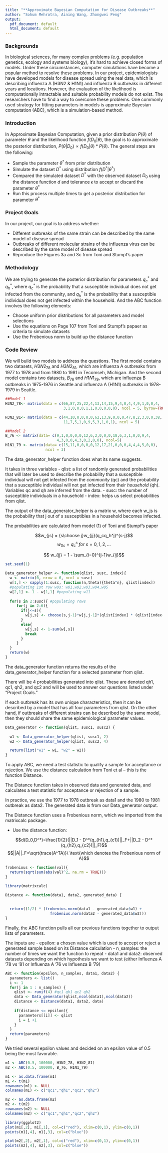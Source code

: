 ```yaml
---
title: "**Approximate Bayesian Computation for Disease Outbreaks**"
author: "Sohum Mehrotra, Aining Wang, Zhongwei Peng"
output:
  pdf_document: default
  html_document: default
---
```


### Backgrounds

In biological sciences, for many complex problems (e.g. population genetics, ecology and systems biology), it's hard to achieve closed forms of models. Under these circumstances, computer simulations have become a popular method to resolve these problems. In our project, epidemiologists have developed models for disease spread using the real data, which is describing influenza A (H3N2 & H1N1) and influenza B outbreaks in different years and locations. However, the evaluation of the likelihood is computationally intractable and suitable probability models do not exist. The researchers have to find a way to overcome these problems. One commonly used strategy for fitting parameters in models is approximate Bayesian computation (ABC), which is a simulation-based method.

### Introduction

In Approximate Bayesian Computation, given a prior distribution $P(\theta)$ of parameter $\theta$ and the likelihood function $f(D_0|\theta)$, the goal is to approximate the posterior distribution, $P(\theta|D_0)\propto f(D_0|\theta)*P(\theta)$. The general steps are the following:

- Sample the parameter $\theta^*$ from prior distribution
- Simulate the dataset $D^*$ using distribution $f(D^*|\theta^*)$
- Compared the simulated dataset $D^*$ with the observed dataset $D_0$ using the distance function $d$ and tolerance $\epsilon$ to accept or discard the parameter $\theta^*$
- Run this process multiple times to get a posterior distribution for parameter $\theta^*$ 

### Project Goals

In our project, our goal is to address whether:

- Different outbreaks of the same strain can be described by the same model of disease spread
- Outbreaks of different molecular strains of the influenza virus can be described by the same model of disease spread 
- Reproduce the Figures 3a and 3c from Toni and Stumpf's paper 

### Methodology

We are trying to generate the posterior distribution for parameters $q_c^*$ and $q_h^*$, where $q_c^*$ is the probability that a susceptible individual does not get infected from the community, and $q_h^*$ is the probability that a susceptible individual does not get infected within the household. And the ABC function involves the following elements:

- Choose uniform prior distributions for all parameters and model selections
- Use the equations on Page 107 from Toni and Stumpf's papaer as criteria to simulate datasets
- Use the Frobenious norm to build up the distance function

### Code Review

We will build two models to address the questions. The first model contains two datasets, $H3N2_{78}$ and $H3N2_{81}$, which are influenza A outbreaks from 1977 to 1978 and from 1980 to 1981 in Tecomseh, Michigan. And the second model contains two datasets, $B_{76}$ and $H1N1_{79}$, which are influenza B outbreaks in 1975-1976 in Seattle and influenza A (H1N1) outbreaks in 1978-1979 in Seattle.

```r
##Model 1
H3N2_78<- matrix(data = c(66,87,25,22,4,13,14,15,9,4,0,4,4,9,1,0,0,4,
                          3,1,0,0,0,1,1,0,0,0,0,0), ncol = 5, byrow=TRUE)

H3N2_81<- matrix(data = c(44,10,0,0,0,0,62,13,9,0,0,0,47,8,2,3,0,0,38, 
                          11,7,5,1,0,9,5,3,1,0,1), ncol = 5)

##Model 2
B_76 <- matrix(data= c(9,1,0,0,0,0,12,6,2,0,0,0,18,6,3,1,0,0,9,4, 
                       4,3,0,0,4,3,0,2,0,0), ncol=5)
H1N1_79 <- matrix(data= c(15,11,0,0,0,0,12,17,21,0,0,0,4,4,4,5,0,0),
                  ncol = 3)
```

The data_generator_helper function does what its name suggests. 

It takes in three variables
- qlist: a list of randomly generated probabilities that will later be used to describe the probability that a susceptible individual will not get infected from the *community* (qc) and the probability that a susceptible individual will not get infected from their *household* (qh). Variables qc and qh are inferred from the data. 
- susc: the number of susceptible individuals in a household
- index: helps us select probabilities from qlist.

The output of the data_generator_helper is a matrix w, where each w_js is the probability that j out of s susceptibles in a household becomes infected. 

The probabilities are calculated from model (1) of Toni and Stumpf's paper 

$$w_{js} = {s\choose j}w_{jj}(q_cq_h^j)^{s-j}$$
$$ w_{0s} = q_c^s\  for\  s=0,1,2,\dots$$

$$ w_{jj} = 1 - \sum_{i=0}^{j-1}w_{ij}$$


```r
set.seed(1)

Data_generator_helper <- function(qlist, susc, index){
  w <- matrix(0, nrow = 6, ncol = susc)
  w[1,] <- sapply(1:susc, function(n,theta){theta^n}, qlist[index]) 
  #populating 1st row w0s: w01,w02,w03,w04,w05
  w[2,1] <- 1 - w[1,1] #populating w11
  
  for(s in 2:susc){ #populating rows
     for(j in 2:6){
       if(j<=s){
         w[j,s] <- choose(s,j-1)*w[j,j-1]*(qlist[index] * (qlist[index-1]^(j-1)))^(s-j+1)
       }
       else{
         w[j,s] <- 1-sum(w[,s])
         break
       }
     }
  }
  return(w)
}
```

The data_generator function returns the results of the data_generator_helper function for a selected parameter from qlist. 

There will be 4 probabilities generated into qlist. These are denoted qh1, qc1, qh2, and qc2 and will be used to answer our questions listed under "Project Goals."

If each outbreak has its own unique characteristics, then it can be described by a model that has all four parameters from qlist. On the other hand, if outbreaks of different strains can be described by the same model, then they should share the same epidemiological parameter values. 

```r
Data_generator <- function(qlist, susc1, susc2) {
  
  w1 <- Data_generator_helper(qlist, susc1, 2)
  w2 <- Data_generator_helper(qlist, susc2, 4)

  return(list("w1" = w1, "w2" = w2))
}
```

To apply ABC, we need a test statistic to qualify a sample for acceptance or rejection. We use the distance calculation from Toni et al -- this is the function Distance. 

The Distance function takes in observed data and generated data, and calculates a test statistic for acceptance or rejection of a sample.

In practice, we use the 1977 to 1978 outbreak as data1 and the 1980 to 1981 outbreak as data2. The generated data is from our Data_generator output. 

The Distance function uses a Frobenious norm, which we imported from the matrixcalc package. 

- Use the distance function:

$$d(D_0,D^*)=\frac{1}{2}(||D_1 - D^*(q_{h1},q_{c1})||_F+||D_2 - D^*(q_{h2},q_{c2})||_F)$$
$$||A||_F=\sqrt{trace(A^TA)}\ \text{which denotes the Frobenious norm of A}$$


```r
frobenious <- function(val){
  return(sqrt(sum(abs(val)^2, na.rm = TRUE)))
}

library(matrixcalc)

Distance <- function(data1, data2, generated_data) {
  
  
  return((1/2) * (frobenius.norm(data1 - generated_data$w1) + 
                    frobenius.norm(data2 - generated_data$w2)))
}
```


Finally, the ABC function pulls all our previous functions together to output lists of parameters. 

The inputs are
- epsilon: a chosen value which is used to accept or reject a generated sample based on its Distance calculation
- n_samples: the number of times we want the function to repeat
- data1 and data2: observed datasets depending on which hypothesis we want to test (either Influenza A '78 vs '81 or Influenza A '76 vs Influenza B '79)

```r
ABC <- function(epsilon, n_samples, data1, data2) {
  parameters <- list()
  i <- 1
  for(j in 1 : n_samples) {
    qlist <- runif(4) #qc1 qh1 qc2 qh2
    data <- Data_generator(qlist,ncol(data1),ncol(data2))
    distance <- Distance(data1, data2, data)
    
    if(distance <= epsilon){
      parameters[[i]] <- qlist
      i = i +1
    }
  }
  return(parameters)
}
```

We tried several epsilon values and decided on an epsilon value of 0.5 being the most favorable. 

```r
m1 <- ABC(0.5, 100000, H3N2_78, H3N2_81)
m2 <- ABC(0.5, 100000, B_76, H1N1_79)

m1 <- as.data.frame(m1)
m1 <- t(m1)
rownames(m1) <- NULL
colnames(m1) <- c("qc1","qh1","qc2","qh2")

m2 <- as.data.frame(m2)
m2 <- t(m2)
rownames(m2) <- NULL
colnames(m2) <- c("qc1","qh1","qc2","qh2")

library(ggplot2)
plot(m1[,2], m1[,1], col=c("red"), xlim=c(0,1), ylim=c(0,1))
points(m1[,4], m1[,3], col=c("blue"))

plot(m2[,2], m2[,1], col=c("red"), xlim=c(0,1), ylim=c(0,1))
points(m2[,4], m2[,3], col=c("blue"))
```















